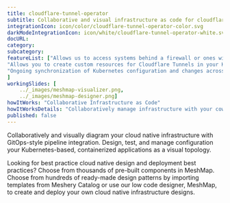 ```yaml
---
title: cloudflare-tunnel-operator  
subtitle: Collaborative and visual infrastructure as code for cloudflare-tunnel-operator
integrationIcon: icon/color/cloudflare-tunnel-operator-color.svg
darkModeIntegrationIcon: icon/white/cloudflare-tunnel-operator-white.svg
docURL: 
category: 
subcategory: 
featureList: ["Allows us to access systems behind a firewall or ones without a static IP among other things.",
"Allows you to create custom resources for Cloudflare Tunnels in your Kubernetes cluster.",
"Ongoing synchronization of Kubernetes configuration and changes across any number of clusters."
]
workingSlides: [
    ../_images/meshmap-visualizer.png,
    ../_images/meshmap-designer.png]
howItWorks: "Collaborative Infrastructure as Code"
howItWorksDetails: "Collaboratively manage infrastructure with your coworkers synchronously sharing the same designs."
published: false
---
```

<p>
    
</p>
<p>
    Collaboratively and visually diagram your cloud native infrastructure with GitOps-style pipeline integration. Design, test, and manage configuration your Kubernetes-based, containerized applications as a visual topology.
</p>
<p>
    Looking for best practice cloud native design and deployment best practices? Choose from thousands of pre-built components in MeshMap. Choose from hundreds of ready-made design patterns by importing templates from Meshery Catalog or use our low code designer, MeshMap, to create and deploy your own cloud native infrastructure designs.
</p>